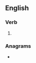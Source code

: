 ==English==

===Verb===
{{head|en|verb form}}

# {{en-past of|plait}}

===Anagrams===
* {{anagrams|en|a=adeilpt|taliped}}